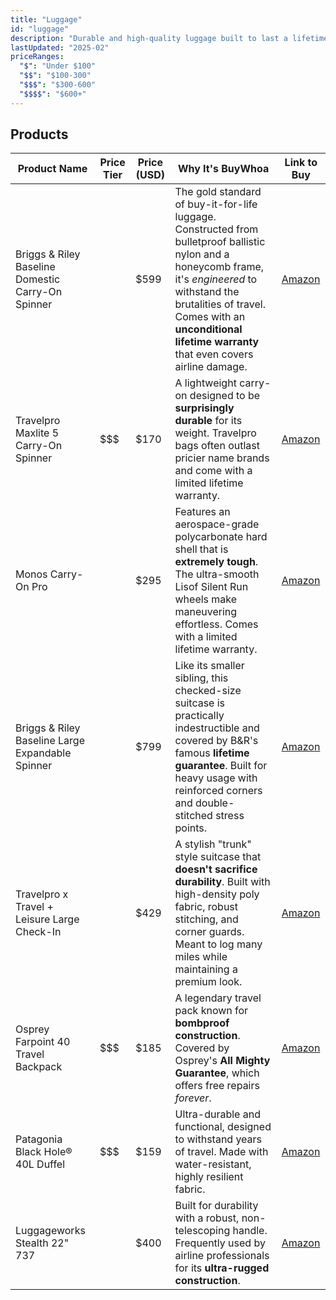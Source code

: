 ```yaml
---
title: "Luggage"
id: "luggage"
description: "Durable and high-quality luggage built to last a lifetime."
lastUpdated: "2025-02"
priceRanges:
  "$": "Under $100"
  "$$": "$100-300"
  "$$$": "$300-600"
  "$$$$": "$600+"
---
```


## Products

| Product Name | Price Tier | Price (USD) | Why It's BuyWhoa | Link to Buy |
|--------------|------------|-------------|------------------|-------------|
| Briggs & Riley Baseline Domestic Carry-On Spinner | $$$$ | $599 | The gold standard of buy-it-for-life luggage. Constructed from bulletproof ballistic nylon and a honeycomb frame, it's *engineered* to withstand the brutalities of travel. Comes with an **unconditional lifetime warranty** that even covers airline damage. | [Amazon](https://www.amazon.com/dp/B00QJHZWK6?tag=buywhoa-20) |
| Travelpro Maxlite 5 Carry-On Spinner | $$$ | $170 | A lightweight carry-on designed to be **surprisingly durable** for its weight. Travelpro bags often outlast pricier name brands and come with a limited lifetime warranty. | [Amazon](https://www.amazon.com/dp/B07R5PHG8G?tag=buywhoa-20) |
| Monos Carry-On Pro | $$$$ | $295 | Features an aerospace-grade polycarbonate hard shell that is **extremely tough**. The ultra-smooth Lisof Silent Run wheels make maneuvering effortless. Comes with a limited lifetime warranty. | [Amazon](https://www.amazon.com/dp/B07YY2XWQB?tag=buywhoa-20) |
| Briggs & Riley Baseline Large Expandable Spinner | $$$$ | $799 | Like its smaller sibling, this checked-size suitcase is practically indestructible and covered by B&R's famous **lifetime guarantee**. Built for heavy usage with reinforced corners and double-stitched stress points. | [Amazon](https://www.amazon.com/dp/B00QJHZXM2?tag=buywhoa-20) |
| Travelpro x Travel + Leisure Large Check-In | $$$$ | $429 | A stylish "trunk" style suitcase that **doesn't sacrifice durability**. Built with high-density poly fabric, robust stitching, and corner guards. Meant to log many miles while maintaining a premium look. | [Amazon](https://www.amazon.com/dp/B07R5PHG8H?tag=buywhoa-20) |
| Osprey Farpoint 40 Travel Backpack | $$$ | $185 | A legendary travel pack known for **bombproof construction**. Covered by Osprey's **All Mighty Guarantee**, which offers free repairs *forever*. | [Amazon](https://www.amazon.com/dp/B014EBMXS0?tag=buywhoa-20) |
| Patagonia Black Hole® 40L Duffel | $$$ | $159 | Ultra-durable and functional, designed to withstand years of travel. Made with water-resistant, highly resilient fabric. | [Amazon](https://www.amazon.com/dp/B07KXSQ6BP?tag=buywhoa-20) |
| Luggageworks Stealth 22" 737 | $$$$ | $400 | Built for durability with a robust, non-telescoping handle. Frequently used by airline professionals for its **ultra-rugged construction**. | [Amazon](https://www.amazon.com/dp/B00QJHZXM3?tag=buywhoa-20) |
